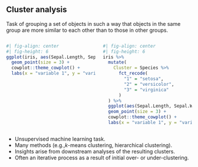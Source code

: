 ## Cluster analysis

Task of grouping a set of objects in such a way that objects in the same group are more similar to each other than to those in other groups.

:::: {.columns}

::: {.column width="50%"}
```r
#| fig-align: center
#| fig-height: 6
ggplot(iris, aes(Sepal.Length, Sepal.Width)) +
  geom_point(size = 3) +
  cowplot::theme_cowplot() +
  labs(x = "variable 1", y = "variable 2")
```
:::

::: {.column width="50%"}
```r
#| fig-align: center
#| fig-height: 6
iris %>% 
  mutate(
    Cluster = Species %>% 
      fct_recode(
        "1" = "setosa",
        "2" = "versicolor",
        "3" = "virginica"
      )
  ) %>% 
  ggplot(aes(Sepal.Length, Sepal.Width, color = Cluster)) +
  geom_point(size = 3) +
  cowplot::theme_cowplot() +
  labs(x = "variable 1", y = "variable 2")
```
:::

::::

- Unsupervised machine learning task.
- Many methods (e.g.,$k$-means clustering, hierarchical clustering).
- Insights arise from downstream analyses of the resulting clusters.
- Often an iterative process as a result of initial over- or under-clustering.
